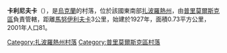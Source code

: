 {{coord|46|57|5|N|36|8|10|E|scale:100000|display=title}}

'''卡利尼夫卡'''（{{lang-uk|Калинівка}}），是[[烏克蘭|烏克蘭]]的村落，位於該國東南部[[扎波羅熱州|扎波羅熱州]]，由[[普里莫爾斯克區|普里莫爾斯克區]]負責管轄，距離[[馬努伊利夫卡_(普里阿佐夫西克區)|馬努伊利夫卡]]3公里，始建於1927年，面積0.73平方公里，2001年人口81。

[[Category:扎波羅熱州村落|Category:扎波羅熱州村落]]
[[Category:普里莫爾斯克區村落|Category:普里莫爾斯克區村落]]


{{Zaporizhia-geo-stub}}